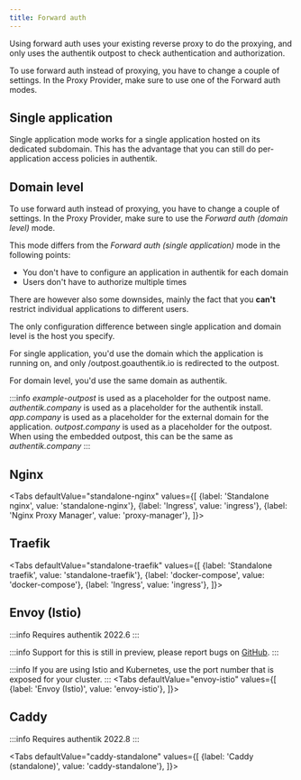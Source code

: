 ```yaml
---
title: Forward auth
---
```



Using forward auth uses your existing reverse proxy to do the proxying, and only uses the
authentik outpost to check authentication and authorization.

To use forward auth instead of proxying, you have to change a couple of settings.
In the Proxy Provider, make sure to use one of the Forward auth modes.

## Single application

Single application mode works for a single application hosted on its dedicated subdomain. This
has the advantage that you can still do per-application access policies in authentik.

## Domain level

To use forward auth instead of proxying, you have to change a couple of settings.
In the Proxy Provider, make sure to use the _Forward auth (domain level)_ mode.

This mode differs from the _Forward auth (single application)_ mode in the following points:

-   You don't have to configure an application in authentik for each domain
-   Users don't have to authorize multiple times

There are however also some downsides, mainly the fact that you **can't** restrict individual
applications to different users.

The only configuration difference between single application and domain level is the host you specify.

For single application, you'd use the domain which the application is running on, and only /outpost.goauthentik.io
is redirected to the outpost.

For domain level, you'd use the same domain as authentik.

:::info
_example-outpost_ is used as a placeholder for the outpost name.
_authentik.company_ is used as a placeholder for the authentik install.
_app.company_ is used as a placeholder for the external domain for the application.
_outpost.company_ is used as a placeholder for the outpost. When using the embedded outpost, this can be the same as _authentik.company_
:::

## Nginx

<Tabs
  defaultValue="standalone-nginx"
  values={[
    {label: 'Standalone nginx', value: 'standalone-nginx'},
    {label: 'Ingress', value: 'ingress'},
    {label: 'Nginx Proxy Manager', value: 'proxy-manager'},
  ]}>
  <TabItem value="standalone-nginx">


<NginxStandalone />

  </TabItem>
  <TabItem value="ingress">


<NginxIngress />

  </TabItem>
  <TabItem value="proxy-manager">


<NginxProxyManager />

  </TabItem>
</Tabs>

## Traefik

<Tabs
  defaultValue="standalone-traefik"
  values={[
    {label: 'Standalone traefik', value: 'standalone-traefik'},
    {label: 'docker-compose', value: 'docker-compose'},
    {label: 'Ingress', value: 'ingress'},
  ]}>
  <TabItem value="standalone-traefik">


<TraefikStandalone />

  </TabItem>
  <TabItem value="docker-compose">


<TraefikCompose />

  </TabItem>
  <TabItem value="ingress">


<TraefikIngress />

  </TabItem>
</Tabs>

## Envoy (Istio)

:::info
Requires authentik 2022.6
:::

:::info
Support for this is still in preview, please report bugs on [GitHub](https://github.com/goauthentik/authentik/issues).
:::

:::info
If you are using Istio and Kubernetes, use the port number that is exposed for your cluster.
:::
<Tabs
  defaultValue="envoy-istio"
  values={[
    {label: 'Envoy (Istio)', value: 'envoy-istio'},
  ]}>
  <TabItem value="envoy-istio">


<EnvoyIstio />

  </TabItem>
</Tabs>

## Caddy

:::info
Requires authentik 2022.8
:::

<Tabs
  defaultValue="caddy-standalone"
  values={[
    {label: 'Caddy (standalone)', value: 'caddy-standalone'},
  ]}>
  <TabItem value="caddy-standalone">


<CaddyStandalone />

  </TabItem>
</Tabs>

